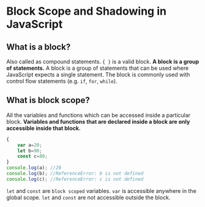 # Block Scope and Shadowing in JavaScript

## What is a block?

Also called as compound statements. `{ }` is a valid block. **A block is a group of statements.** A block is a group of statements that can be used where JavaScript expects a single statement. The block is commonly used with control flow statements (e.g. `if`, `for`, `while`).

## What is block scope?

All the variables and functions which can be accessed inside a particular block. **Variables and functions that are declared inside a block are only accessible inside that block.**

```JavaScript
{
    var a=20;
    let b=90;
    const c=80;
}
console.log(a); //20
console.log(b); //ReferenceError: b is not defined
console.log(c); //ReferenceError: c is not defined
```
`let` and `const` are `block scoped` variables. `var` is accessible anywhere in the global scope. `let` and `const` are not accessible outside the block.
